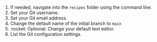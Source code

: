 1. If needed, navigate into the `recipes` folder using the command line.
1. Set your Git username.
1. Set your Git email address.
1. Change the default name of the initial branch to `main`
1. :rocket: Optional: Change your default text editor.
1. List the Git configuration settings.